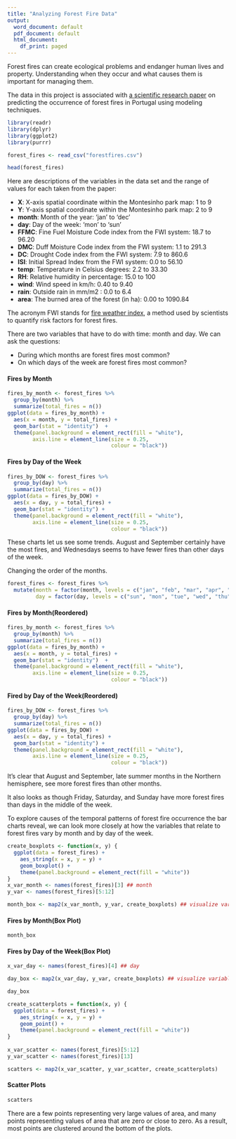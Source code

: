 ---
title: "Analyzing Forest Fire Data"
output:
  word_document: default
  pdf_document: default
  html_document:
    df_print: paged
---

Forest fires can create ecological problems and endanger human lives and property. Understanding when they occur and what causes them is important for managing them.

The data in this project is associated with [a scientific research paper](http://www3.dsi.uminho.pt/pcortez/fires.pdf) on predicting the occurrence of forest fires in Portugal using modeling techniques.

```{r}
library(readr)
library(dplyr)
library(ggplot2)
library(purrr)
```
```{r}
forest_fires <- read_csv("forestfires.csv")
```
```{r}
head(forest_fires)
```
Here are descriptions of the variables in the data set and the range of values for each taken from the paper:

- **X**: X-axis spatial coordinate within the Montesinho park map: 1 to 9
- **Y**: Y-axis spatial coordinate within the Montesinho park map: 2 to 9
- **month**: Month of the year: 'jan' to 'dec'
- **day**: Day of the week: 'mon' to 'sun'
- **FFMC**: Fine Fuel Moisture Code index from the FWI system: 18.7 to 96.20
- **DMC**: Duff Moisture Code index from the FWI system: 1.1 to 291.3
- **DC**: Drought Code index from the FWI system: 7.9 to 860.6
- **ISI**: Initial Spread Index from the FWI system: 0.0 to 56.10
- **temp**: Temperature in Celsius degrees: 2.2 to 33.30
- **RH**: Relative humidity in percentage: 15.0 to 100
- **wind**: Wind speed in km/h: 0.40 to 9.40
- **rain**: Outside rain in mm/m2 : 0.0 to 6.4
- **area**: The burned area of the forest (in ha): 0.00 to 1090.84

The acronym FWI stands for [fire weather index](https://en.wikipedia.org/wiki/Forest_fire_weather_index), a method used by scientists to quantify risk factors for forest fires.


There are two variables that have to do with time: month and day. We can ask the questions:

- During which months are forest fires most common?
- On which days of the week are forest fires most common?

#### Fires by Month

```{r}
fires_by_month <- forest_fires %>%
  group_by(month) %>%
  summarize(total_fires = n())
ggplot(data = fires_by_month) +
  aes(x = month, y = total_fires) +
  geom_bar(stat = "identity")  +
  theme(panel.background = element_rect(fill = "white"), 
        axis.line = element_line(size = 0.25, 
                                 colour = "black"))
```

#### Fires by Day of the Week

```{r}
fires_by_DOW <- forest_fires %>%
  group_by(day) %>%
  summarize(total_fires = n())
ggplot(data = fires_by_DOW) +
  aes(x = day, y = total_fires) +
  geom_bar(stat = "identity") +
  theme(panel.background = element_rect(fill = "white"), 
        axis.line = element_line(size = 0.25, 
                                 colour = "black")) 
```

These charts let us see some trends. August and September certainly have the most fires, and Wednesdays seems to have fewer fires than other days of the week.


Changing the order of the months.

```{r}
forest_fires <- forest_fires %>%
  mutate(month = factor(month, levels = c("jan", "feb", "mar", "apr", "may", "jun", "jul", "aug", "sep", "oct", "nov", "dec")), 
         day = factor(day, levels = c("sun", "mon", "tue", "wed", "thu", "fri", "sat")))
```

#### Fires by Month(Reordered)

```{r}
fires_by_month <- forest_fires %>%
  group_by(month) %>%
  summarize(total_fires = n())
ggplot(data = fires_by_month) +
  aes(x = month, y = total_fires) +
  geom_bar(stat = "identity")  +
  theme(panel.background = element_rect(fill = "white"), 
        axis.line = element_line(size = 0.25, 
                                 colour = "black"))
```

#### Fired by Day of the Week(Reordered)

```{r}
fires_by_DOW <- forest_fires %>%
  group_by(day) %>%
  summarize(total_fires = n())
ggplot(data = fires_by_DOW) +
  aes(x = day, y = total_fires) +
  geom_bar(stat = "identity") +
  theme(panel.background = element_rect(fill = "white"), 
        axis.line = element_line(size = 0.25, 
                                 colour = "black"))
```
It's clear that August and September, late summer months in the Northern hemisphere, see more forest fires than other months.

It also looks as though Friday, Saturday, and Sunday have more forest fires than days in the middle of the week.

To explore causes of the temporal patterns of forest fire occurrence the bar charts reveal, we can look more closely at how the variables that relate to forest fires vary by month and by day of the week.

```{r}
create_boxplots <- function(x, y) {
  ggplot(data = forest_fires) + 
    aes_string(x = x, y = y) +
    geom_boxplot() +
    theme(panel.background = element_rect(fill = "white"))
}
x_var_month <- names(forest_fires)[3] ## month
y_var <- names(forest_fires)[5:12]

month_box <- map2(x_var_month, y_var, create_boxplots) ## visualize variables by month
```

#### Fires by Month(Box Plot)

```{r}
month_box
```

#### Fires by Day of the Week(Box Plot)

```{r}
x_var_day <- names(forest_fires)[4] ## day

day_box <- map2(x_var_day, y_var, create_boxplots) ## visualize variables by day

day_box
```

```{r}
create_scatterplots = function(x, y) {
  ggplot(data = forest_fires) + 
    aes_string(x = x, y = y) +
    geom_point() +
    theme(panel.background = element_rect(fill = "white"))
}
 
x_var_scatter <- names(forest_fires)[5:12]
y_var_scatter <- names(forest_fires)[13]

scatters <- map2(x_var_scatter, y_var_scatter, create_scatterplots)
```

#### Scatter Plots

```{r}
scatters
```

There are a few points representing very large values of area, and many points representing values of area that are zero or close to zero. As a result, most points are clustered around the bottom of the plots.